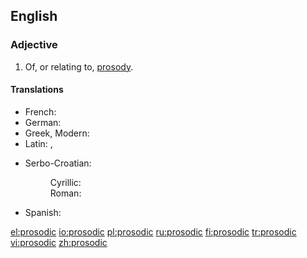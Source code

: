 ==English==

===Adjective===
{{en-adj}}

# Of, or relating to, [[prosody]].

====Translations====
{{trans-top|prosody}}
* French: {{t|fr|prosodique}}
* German: {{t+|de|prosodisch}}
* Greek, Modern: {{t|gr|προσωδιακός}}
* Latin: {{t|la|prosodiacus}}, {{t-check|la|prosodicus}}
{{trans-mid}}
* Serbo-Croatian:
*: Cyrillic: {{t|sh|прозо̀дӣјскӣ|sc=Cyrl}}
*: Roman: {{t|sh|prozòdījskī}}
* Spanish: {{t+|es|prosódico|m}}
{{trans-bottom}}

[[el:prosodic]]
[[io:prosodic]]
[[pl:prosodic]]
[[ru:prosodic]]
[[fi:prosodic]]
[[tr:prosodic]]
[[vi:prosodic]]
[[zh:prosodic]]